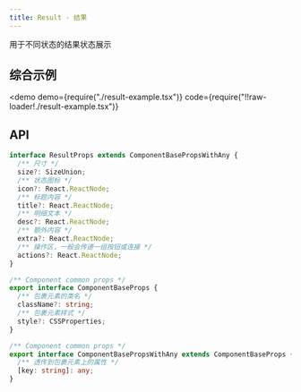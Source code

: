 ```yaml
---
title: Result - 结果
---
```


用于不同状态的结果状态展示

## 综合示例

<demo
  demo={require("./result-example.tsx")}
  code={require("!!raw-loader!./result-example.tsx")}
></demo>

## API

```ts
interface ResultProps extends ComponentBasePropsWithAny {
  /** 尺寸 */
  size?: SizeUnion;
  /** 状态图标 */
  icon?: React.ReactNode;
  /** 标题内容 */
  title?: React.ReactNode;
  /** 明细文本 */
  desc?: React.ReactNode;
  /** 额外内容 */
  extra?: React.ReactNode;
  /** 操作区，一般会传递一组按钮或连接 */
  actions?: React.ReactNode;
}

/** Component common props */
export interface ComponentBaseProps {
  /** 包裹元素的类名 */
  className?: string;
  /** 包裹元素样式 */
  style?: CSSProperties;
}

/** Component common props */
export interface ComponentBasePropsWithAny extends ComponentBaseProps {
  /** 透传到包裹元素上的属性 */
  [key: string]: any;
}
```
